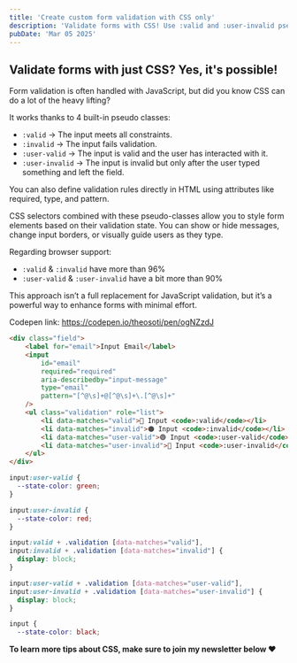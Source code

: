 ```yaml
---
title: 'Create custom form validation with CSS only'
description: 'Validate forms with CSS! Use :valid and :user-invalid pseudo-classes for dynamic input styling without JavaScript. Enhance UX effortlessly.'
pubDate: 'Mar 05 2025'
---
```


<p
	data-height="520"
	data-theme-id="0"
	data-slug-hash="ogNZzdJ"
	data-default-tab="result"
	data-embed-version="2"
	class="codepen"
></p>
<script async src="//assets.codepen.io/assets/embed/ei.js"></script>

## Validate forms with just CSS? Yes, it's possible!

Form validation is often handled with JavaScript, but did you know CSS can do a lot of the heavy lifting?

It works thanks to 4 built-in pseudo classes:

- `:valid` → The input meets all constraints.
- `:invalid` → The input fails validation.
- `:user-valid` → The input is valid and the user has interacted with it.
- `:user-invalid` → The input is invalid but only after the user typed something and left the field.

You can also define validation rules directly in HTML using attributes like required, type, and pattern.

CSS selectors combined with these pseudo-classes allow you to style form elements based on their validation state.
You can show or hide messages, change input borders, or visually guide users as they type.

Regarding browser support:

- `:valid` & `:invalid` have more than 96%
- `:user-valid` & `:user-invalid` have a bit more than 90%

This approach isn’t a full replacement for JavaScript validation, but it’s a powerful way to enhance forms with minimal effort.

Codepen link: https://codepen.io/theosoti/pen/ogNZzdJ

```html
<div class="field">
	<label for="email">Input Email</label>
	<input
		id="email"
		required="required"
		aria-describedby="input-message"
		type="email"
		pattern="[^@\s]+@[^@\s]+\.[^@\s]+"
	/>
	<ul class="validation" role="list">
		<li data-matches="valid">🔵 Input <code>:valid</code></li>
		<li data-matches="invalid">🟠 Input <code>:invalid</code></li>
		<li data-matches="user-valid">🟢 Input <code>:user-valid</code></li>
		<li data-matches="user-invalid">🔴 Input <code>:user-invalid</code></li>
	</ul>
</div>
```

```css
input:user-valid {
  --state-color: green;
}

input:user-invalid {
  --state-color: red;
}

input:valid + .validation [data-matches="valid"],
input:invalid + .validation [data-matches="invalid"] {
  display: block;
}

input:user-valid + .validation [data-matches="user-valid"],
input:user-invalid + .validation [data-matches="user-invalid"] {
  display: block;
}

input {
  --state-color: black;
```

**To learn more tips about CSS, make sure to join my newsletter below ❤️**
